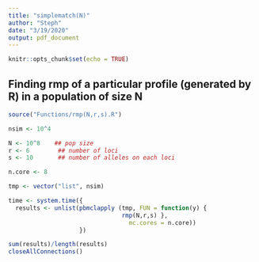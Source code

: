 ```yaml
---
title: "simplematch(N)"
author: "Steph"
date: "3/19/2020"
output: pdf_document
---
```


```r
knitr::opts_chunk$set(echo = TRUE)
```


## Finding rmp of a particular profile (generated by R) in a population of size N
```r
source("Functions/rmp(N,r,s).R")
```

```r
nsim <- 10^4

N <- 10^8    ## pop size
r <- 6        ## number of loci 
s <- 10       ## number of alleles on each loci

n.core <- 8

tmp <- vector("list", nsim)

time <- system.time({
  results <- unlist(pbmclapply (tmp, FUN = function(y) {
                                rmp(N,r,s) },
                                  mc.cores = n.core))
                    })

sum(results)/length(results)
closeAllConnections()

```


